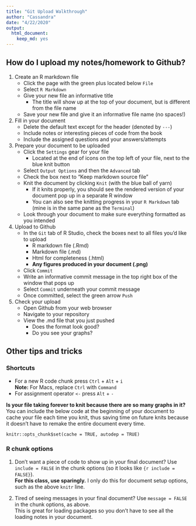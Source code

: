 ```yaml
---
title: "Git Upload Walkthrough"
author: "Cassandra"
date: "4/22/2020"
output: 
  html_document: 
    keep_md: yes
---
```


## How do I upload my notes/homework to Github?

1. Create an R markdown file  
    * Click the page with the green plus located below `File`   
    * Select `R Markdown`  
    * Give your new file an informative title  
        * The title will show up at the top of your document, but is different from the file name  
    * Save your new file and give it an informative file name (no spaces!)     
2. Fill in your document  
    * Delete the default text except for the header (denoted by `---`)  
    * Include notes or interesting pieces of code from the book   
    * Include the assigned questions and your answers/attempts   
3. Prepare your document to be uploaded   
    * Click the `Settings` gear for your file  
        * Located at the end of icons on the top left of your file, next to the blue knit button   
    * Select `Output Options` and then the `Advanced` tab   
    * Check the box next to "Keep markdown source file"   
    * Knit the document by clicking `Knit` (with the blue ball of yarn)    
      * If it knits properly, you should see the rendered version of your document pop up in a separate R window   
      *  You can also see the knitting progress in your `R Markdown` tab (mine is in the same pane as the `Terminal`)   
    * Look through your document to make sure everything formatted as you intended    
4. Upload to Github   
    * In the `Git` tab of R Studio, check the boxes next to all files you'd like to upload   
      * R markdown file (.Rmd)   
      * Markdown file (.md)   
      * Html for completeness (.html)   
      * **Any figures produced in your document (.png)**   
    * Click `Commit` 
    * Write an informative commit message in the top right box of the window that pops up   
    * Select `Commit` underneath your commit message   
    * Once committed, select the green arrow `Push`   
5. Check your upload   
    * Open Github from your web browser   
    * Navigate to your repository   
    * View the .md file that you just pushed  
      * Does the format look good?   
      * Do you see your graphs?   
    
## Other tips and tricks     

### Shortcuts   

* For a new R code chunk press `Ctrl` + `Alt` + `i`    
  **Note:** For Macs, replace `Ctrl` with `Command`    
* For assignment operator `<-` press `Alt` + `-`     

**Is your file taking forever to knit because there are so many graphs in it?**    
You can include the below code at the beginning of your document to cache your file each time you knit, thus saving time on future knits because it doesn't have to remake the entire document every time.    
```
knitr::opts_chunk$set(cache = TRUE, autodep = TRUE)
```

### R chunk options   

1. Don't want a piece of code to show up in your final document? Use `include = FALSE` in the chunk options (so it looks like `{r include = FALSE}`).   
  **For this class, use sparingly.** I only do this for document setup options, such as the above `knitr` line.  

2. Tired of seeing messages in your final document? Use `message = FALSE` in the chunk options, as above.  
  This is great for loading packages so you don't have to see all the loading notes in your document.    